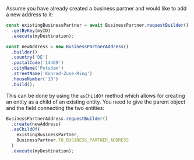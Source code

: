 Assume you have already created a business partner and would like to add a new address to it:

```ts
const existingBusinessPartner = await BusinessPartner.requestBuilder()
  .getByKey(myID)
  .execute(myDestination);

const newAddress = new BusinessPartnerAddress()
  .builder()
  .country('DE')
  .postalCode('14469')
  .cityName('Potsdam')
  .streetName('Konrad-Zuse-Ring')
  .houseNumber('10')
  .build();
```

This can be done by using the `asChildOf` method which allows for creating an entity as a child of an existing entity.
You need to give the parent object and the field connecting the two entities:

```ts
BusinessPartnerAddress.requestBuilder()
  .create(newAddress)
  .asChildOf(
    existingBusinessPartner,
    BusinessPartner.TO_BUSINESS_PARTNER_ADDRESS
  )
  .execute(myDestination);
```
